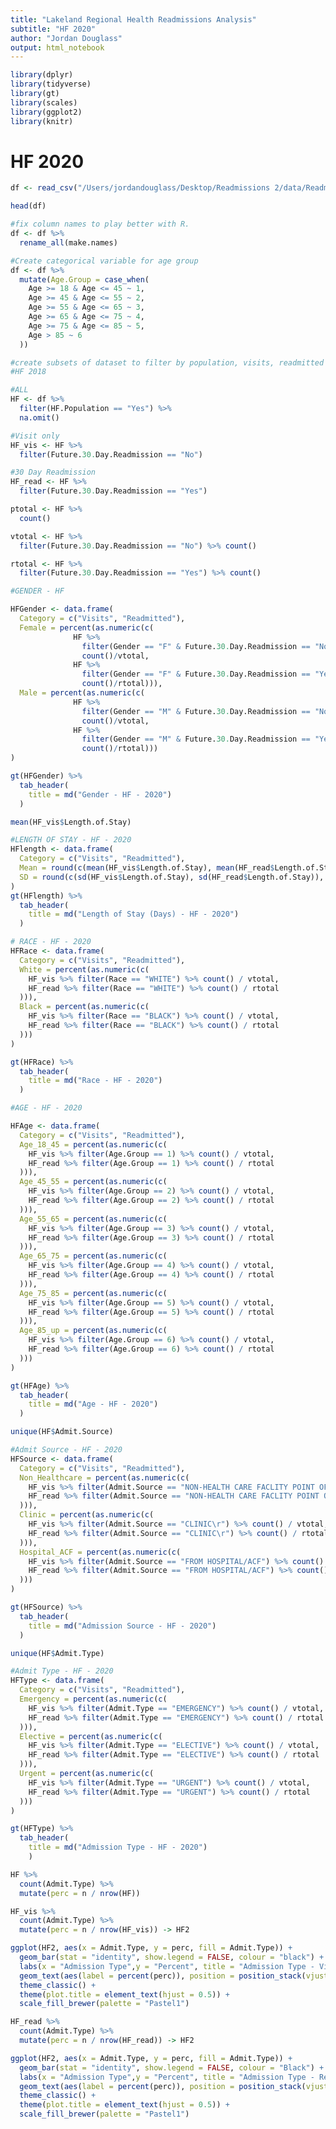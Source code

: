 ```yaml
---
title: "Lakeland Regional Health Readmissions Analysis"
subtitle: "HF 2020"
author: "Jordan Douglass"
output: html_notebook
---
```


```r
library(dplyr)
library(tidyverse)
library(gt)
library(scales)
library(ggplot2)
library(knitr)
```


# HF 2020

```r
df <- read_csv("/Users/jordandouglass/Desktop/Readmissions 2/data/Readmissions2020.csv")
```

```r
head(df)
```

```r
#fix column names to play better with R.
df <- df %>% 
  rename_all(make.names)
```

```r
#Create categorical variable for age group
df <- df %>% 
  mutate(Age.Group = case_when(
    Age >= 18 & Age <= 45 ~ 1,
    Age >= 45 & Age <= 55 ~ 2,
    Age >= 55 & Age <= 65 ~ 3,
    Age >= 65 & Age <= 75 ~ 4,
    Age >= 75 & Age <= 85 ~ 5,
    Age > 85 ~ 6
  ))
```


```r
#create subsets of dataset to filter by population, visits, readmitted
#HF 2018

#ALL
HF <- df %>% 
  filter(HF.Population == "Yes") %>% 
  na.omit()

#Visit only
HF_vis <- HF %>% 
  filter(Future.30.Day.Readmission == "No")

#30 Day Readmission
HF_read <- HF %>% 
  filter(Future.30.Day.Readmission == "Yes")
```


```r
ptotal <- HF %>% 
  count()

vtotal <- HF %>% 
  filter(Future.30.Day.Readmission == "No") %>% count()

rtotal <- HF %>% 
  filter(Future.30.Day.Readmission == "Yes") %>% count()
```


```r
#GENDER - HF

HFGender <- data.frame(
  Category = c("Visits", "Readmitted"),
  Female = percent(as.numeric(c( 
              HF %>% 
                filter(Gender == "F" & Future.30.Day.Readmission == "No") %>% 
                count()/vtotal,
              HF %>% 
                filter(Gender == "F" & Future.30.Day.Readmission == "Yes") %>% 
                count()/rtotal))),
  Male = percent(as.numeric(c(
              HF %>% 
                filter(Gender == "M" & Future.30.Day.Readmission == "No") %>% 
                count()/vtotal,
              HF %>% 
                filter(Gender == "M" & Future.30.Day.Readmission == "Yes") %>% 
                count()/rtotal)))
)

gt(HFGender) %>% 
  tab_header(
    title = md("Gender - HF - 2020")
  )
```


```r
mean(HF_vis$Length.of.Stay)
```


```r
#LENGTH OF STAY - HF - 2020
HFlength <- data.frame(
  Category = c("Visits", "Readmitted"),
  Mean = round(c(mean(HF_vis$Length.of.Stay), mean(HF_read$Length.of.Stay)), 2),
  SD = round(c(sd(HF_vis$Length.of.Stay), sd(HF_read$Length.of.Stay)), 2)
)
gt(HFlength) %>% 
  tab_header(
    title = md("Length of Stay (Days) - HF - 2020")
  )
```

```r
# RACE - HF - 2020
HFRace <- data.frame(
  Category = c("Visits", "Readmitted"),
  White = percent(as.numeric(c(
    HF_vis %>% filter(Race == "WHITE") %>% count() / vtotal,
    HF_read %>% filter(Race == "WHITE") %>% count() / rtotal
  ))),
  Black = percent(as.numeric(c(
    HF_vis %>% filter(Race == "BLACK") %>% count() / vtotal,
    HF_read %>% filter(Race == "BLACK") %>% count() / rtotal
  )))
)

gt(HFRace) %>% 
  tab_header(
    title = md("Race - HF - 2020")
  )
```

```r
#AGE - HF - 2020

HFAge <- data.frame(
  Category = c("Visits", "Readmitted"),
  Age_18_45 = percent(as.numeric(c(
    HF_vis %>% filter(Age.Group == 1) %>% count() / vtotal,
    HF_read %>% filter(Age.Group == 1) %>% count() / rtotal
  ))),
  Age_45_55 = percent(as.numeric(c(
    HF_vis %>% filter(Age.Group == 2) %>% count() / vtotal,
    HF_read %>% filter(Age.Group == 2) %>% count() / rtotal
  ))),
  Age_55_65 = percent(as.numeric(c(
    HF_vis %>% filter(Age.Group == 3) %>% count() / vtotal,
    HF_read %>% filter(Age.Group == 3) %>% count() / rtotal
  ))),
  Age_65_75 = percent(as.numeric(c(
    HF_vis %>% filter(Age.Group == 4) %>% count() / vtotal,
    HF_read %>% filter(Age.Group == 4) %>% count() / rtotal
  ))),
  Age_75_85 = percent(as.numeric(c(
    HF_vis %>% filter(Age.Group == 5) %>% count() / vtotal,
    HF_read %>% filter(Age.Group == 5) %>% count() / rtotal
  ))),
  Age_85_up = percent(as.numeric(c(
    HF_vis %>% filter(Age.Group == 6) %>% count() / vtotal,
    HF_read %>% filter(Age.Group == 6) %>% count() / rtotal
  )))
)

gt(HFAge) %>% 
  tab_header(
    title = md("Age - HF - 2020")
  )
```
```r
unique(HF$Admit.Source)
```


```r
#Admit Source - HF - 2020
HFSource <- data.frame(
  Category = c("Visits", "Readmitted"),
  Non_Healthcare = percent(as.numeric(c(
    HF_vis %>% filter(Admit.Source == "NON-HEALTH CARE FACLITY POINT OF ORIGIN") %>% count() / vtotal,
    HF_read %>% filter(Admit.Source == "NON-HEALTH CARE FACLITY POINT OF ORIGIN") %>% count() / rtotal
  ))),
  Clinic = percent(as.numeric(c(
    HF_vis %>% filter(Admit.Source == "CLINIC\r") %>% count() / vtotal,
    HF_read %>% filter(Admit.Source == "CLINIC\r") %>% count() / rtotal
  ))),
  Hospital_ACF = percent(as.numeric(c(
    HF_vis %>% filter(Admit.Source == "FROM HOSPITAL/ACF") %>% count() / vtotal,
    HF_read %>% filter(Admit.Source == "FROM HOSPITAL/ACF") %>% count() / rtotal
  )))
)

gt(HFSource) %>% 
  tab_header(
    title = md("Admission Source - HF - 2020")
  )
```

```r
unique(HF$Admit.Type)
```


```r
#Admit Type - HF - 2020
HFType <- data.frame(
  Category = c("Visits", "Readmitted"),
  Emergency = percent(as.numeric(c(
    HF_vis %>% filter(Admit.Type == "EMERGENCY") %>% count() / vtotal,
    HF_read %>% filter(Admit.Type == "EMERGENCY") %>% count() / rtotal
  ))),
  Elective = percent(as.numeric(c(
    HF_vis %>% filter(Admit.Type == "ELECTIVE") %>% count() / vtotal,
    HF_read %>% filter(Admit.Type == "ELECTIVE") %>% count() / rtotal
  ))),
  Urgent = percent(as.numeric(c(
    HF_vis %>% filter(Admit.Type == "URGENT") %>% count() / vtotal,
    HF_read %>% filter(Admit.Type == "URGENT") %>% count() / rtotal
  )))
)

gt(HFType) %>% 
  tab_header(
    title = md("Admission Type - HF - 2020")
    )
```

```r
HF %>% 
  count(Admit.Type) %>% 
  mutate(perc = n / nrow(HF))
```


```r
HF_vis %>% 
  count(Admit.Type) %>% 
  mutate(perc = n / nrow(HF_vis)) -> HF2

ggplot(HF2, aes(x = Admit.Type, y = perc, fill = Admit.Type)) + 
  geom_bar(stat = "identity", show.legend = FALSE, colour = "black") + 
  labs(x = "Admission Type",y = "Percent", title = "Admission Type - Visits - HF - 2020") +
  geom_text(aes(label = percent(perc)), position = position_stack(vjust = 0.5)) +
  theme_classic() + 
  theme(plot.title = element_text(hjust = 0.5)) +
  scale_fill_brewer(palette = "Pastel1")
```

```r
HF_read %>% 
  count(Admit.Type) %>% 
  mutate(perc = n / nrow(HF_read)) -> HF2

ggplot(HF2, aes(x = Admit.Type, y = perc, fill = Admit.Type)) + 
  geom_bar(stat = "identity", show.legend = FALSE, colour = "Black") + 
  labs(x = "Admission Type",y = "Percent", title = "Admission Type - Readmitted - HF - 2020") +
  geom_text(aes(label = percent(perc)), position = position_stack(vjust=0.5)) +
  theme_classic() + 
  theme(plot.title = element_text(hjust = 0.5)) +
  scale_fill_brewer(palette = "Pastel1")
```
